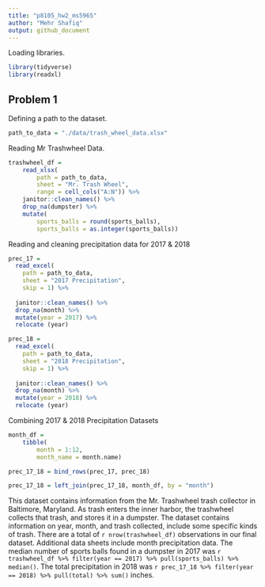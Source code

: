 ```yaml
---
title: "p8105_hw2_ms5965"
author: "Mehr Shafiq"
output: github_document
---
```


Loading libraries.

```r
library(tidyverse)
library(readxl)
```

## Problem 1

Defining a path to the dataset.

```r
path_to_data = "./data/trash_wheel_data.xlsx"
```

Reading Mr Trashwheel Data.

```r
trashwheel_df = 
	read_xlsx(
		path = path_to_data,
		sheet = "Mr. Trash Wheel",
		range = cell_cols("A:N")) %>% 
	janitor::clean_names() %>% 
	drop_na(dumpster) %>% 
	mutate(
		sports_balls = round(sports_balls),
		sports_balls = as.integer(sports_balls))
```
Reading and cleaning precipitation data for 2017 & 2018

```r
prec_17 = 
  read_excel(
    path = path_to_data,
    sheet = "2017 Precipitation",
    skip = 1) %>% 
  
  janitor::clean_names() %>% 
  drop_na(month) %>% 
  mutate(year = 2017) %>% 
  relocate (year)

prec_18 = 
  read_excel(
    path = path_to_data,
    sheet = "2018 Precipitation",
    skip = 1) %>% 
  
  janitor::clean_names() %>% 
  drop_na(month) %>% 
  mutate(year = 2018) %>% 
  relocate (year)

```

Combining 2017 & 2018 Precipitation Datasets

```r
month_df = 
	tibble(
		month = 1:12,
		month_name = month.name)

prec_17_18 = bind_rows(prec_17, prec_18) 

prec_17_18 = left_join(prec_17_18, month_df, by = "month")

```

This dataset contains information from the Mr. Trashwheel trash collector in Baltimore, Maryland. As trash enters the inner harbor, the trashwheel collects that trash, and stores it in a dumpster. The dataset contains information on year, month, and trash collected, include some specific kinds of trash. There are a total of `r nrow(trashwheel_df)` observations in our final dataset. Additional data sheets include month precipitation data. The median number of sports balls found in a dumpster in 2017 was `r trashwheel_df %>% filter(year == 2017) %>% pull(sports_balls) %>% median()`. The total precipitation in 2018 was `r prec_17_18 %>% filter(year == 2018) %>% pull(total) %>% sum()` inches.

